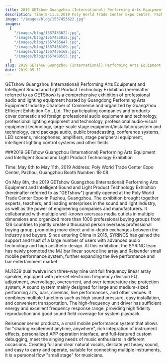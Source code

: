 ```yaml
---
title: 2019 GETshow Guangzhou (International) Performing Arts Equipment and Intelligent Sound and Light Product Technology Exhibition
description: Time:8-11.5.2019 Poly World Trade Center Expo Center, Pazhou, Guangzhou Booth No.:1B-08
image: "/images/blog/1557453622.jpg"
images:
  [
    "/images/blog/1557453622.jpg",
    "/images/blog/1557455832.jpg",
    "/images/blog/1557455847.jpg",
    "/images/blog/1557456109.jpg",
    "/images/blog/1557456168.jpg",
    "/images/blog/1557458553.jpg",
  ]
slug: 2019 GETshow Guangzhou (International) Performing Arts Equipment and Intelligent Sound and Light Product Technology Exhibition
date: 2019-05-11
---
```


GETshow Guangzhou (International) Performing Arts Equipment and Intelligent Sound and Light Product Technology Exhibition (hereinafter referred to as GETShow) is a comprehensive exhibition of professional audio and lighting equipment hosted by Guangdong Performing Arts Equipment Industry Chamber of Commerce and organized by Guangzhou Efficient Exhibition Co., Ltd. The participating companies and products cover domestic and foreign professional audio equipment and technology, professional lighting equipment and technology, professional audio-visual equipment technology, large-scale stage equipment/installation/system and technology, card package audio, public broadcasting, conference systems, LED screens, microphones, amplifiers, stage peripheral equipment, intelligent lighting control systems and other fields.

###2019 GETshow Guangzhou (International) Performing Arts Equipment and Intelligent Sound and Light Product Technology Exhibition

Time: May 8th to May 11th, 2019
Address: Poly World Trade Center Expo Center, Pazhou, Guangzhou
Booth Number: 1B-08

On May 8th, the 2019 GETshow Guangzhou (International) Performing Arts Equipment and Intelligent Sound and Light Product Technology Exhibition (hereinafter referred to as "GETshow") grandly opened at the Poly World Trade Center Expo in Pazhou, Guangzhou. The exhibition brought together experts, teachers, and leading enterprises in the sound and light industry, as well as the power of engineering companies and manufacturers. It collaborated with multiple well-known overseas media outlets in multiple dimensions and organized more than 1000 professional buying groups from 126 countries to jointly create a thousand person overseas professional buying group, promoting more direct and in-depth exchanges between the industry and buyers.
Since entering China in 2015, SYRINCS has gained the support and trust of a large number of users with advanced audio technology and high aesthetic design. At this exhibition, the SYRINC team has newly promoted the MJ bar linear source line array and Reisender small mobile performance system, further expanding the live performance and bar entertainment market.

MJ1239 dual twelve inch three-way nine unit full frequency linear array speaker, equipped with pre-set electronic frequency division EQ adjustment, overvoltage, overcurrent, and over temperature rise protection system; A sound system mainly designed for large and medium-sized performing arts, bars, cinemas, live performances, and other venues. It combines multiple functions such as high sound pressure, easy installation, and convenient transportation. The high-frequency unit driver has sufficient energy and excellent frequency response range, providing high fidelity reproduction and good sound field coverage for system playback.

Reisender series products, a small mobile performance system that allows for "sharing excitement anytime, anywhere", rich integration of instrument effects, personalized APP operation interface, and full-featured custom debugging, meet the singing needs of music enthusiasts in different occasions. Creating full and clear natural vocals, delicate yet heavy sound, and easy to carry and operate, suitable for connecting multiple instruments, it is a personal flow "small stage" for musicians.

